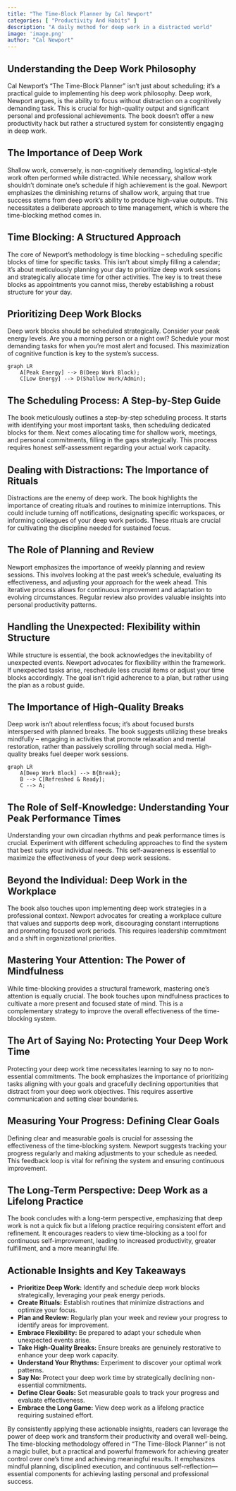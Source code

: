 ```yaml
---
title: "The Time-Block Planner by Cal Newport"
categories: [ "Productivity And Habits" ]
description: "A daily method for deep work in a distracted world"
image: 'image.png'
author: "Cal Newport"
---
```

## Understanding the Deep Work Philosophy

Cal Newport's "The Time-Block Planner" isn't just about scheduling; it's a practical guide to implementing his deep work philosophy.  Deep work, Newport argues, is the ability to focus without distraction on a cognitively demanding task. This is crucial for high-quality output and significant personal and professional achievements.  The book doesn't offer a new productivity hack but rather a structured system for consistently engaging in deep work.

## The Importance of Deep Work

Shallow work, conversely, is non-cognitively demanding, logistical-style work often performed while distracted. While necessary, shallow work shouldn't dominate one's schedule if high achievement is the goal.  Newport emphasizes the diminishing returns of shallow work, arguing that true success stems from deep work's ability to produce high-value outputs.  This necessitates a deliberate approach to time management, which is where the time-blocking method comes in.

## Time Blocking: A Structured Approach

The core of Newport's methodology is time blocking – scheduling specific blocks of time for specific tasks. This isn't about simply filling a calendar; it’s about meticulously planning your day to prioritize deep work sessions and strategically allocate time for other activities.  The key is to treat these blocks as appointments you cannot miss, thereby establishing a robust structure for your day.

##  Prioritizing Deep Work Blocks

Deep work blocks should be scheduled strategically. Consider your peak energy levels.  Are you a morning person or a night owl? Schedule your most demanding tasks for when you're most alert and focused.  This maximization of cognitive function is key to the system's success.

```mermaid
graph LR
    A[Peak Energy] --> B(Deep Work Block);
    C[Low Energy] --> D(Shallow Work/Admin);
```

## The Scheduling Process: A Step-by-Step Guide

The book meticulously outlines a step-by-step scheduling process.  It starts with identifying your most important tasks, then scheduling dedicated blocks for them. Next comes allocating time for shallow work, meetings, and personal commitments, filling in the gaps strategically.  This process requires honest self-assessment regarding your actual work capacity.

##  Dealing with Distractions: The Importance of Rituals

Distractions are the enemy of deep work. The book highlights the importance of creating rituals and routines to minimize interruptions. This could include turning off notifications, designating specific workspaces, or informing colleagues of your deep work periods.  These rituals are crucial for cultivating the discipline needed for sustained focus.

##  The Role of Planning and Review

Newport emphasizes the importance of weekly planning and review sessions. This involves looking at the past week's schedule, evaluating its effectiveness, and adjusting your approach for the week ahead.  This iterative process allows for continuous improvement and adaptation to evolving circumstances.  Regular review also provides valuable insights into personal productivity patterns.

##  Handling the Unexpected: Flexibility within Structure

While structure is essential, the book acknowledges the inevitability of unexpected events.  Newport advocates for flexibility within the framework.  If unexpected tasks arise, reschedule less crucial items or adjust your time blocks accordingly. The goal isn’t rigid adherence to a plan, but rather using the plan as a robust guide.


##  The Importance of High-Quality Breaks

Deep work isn't about relentless focus; it's about focused bursts interspersed with planned breaks. The book suggests utilizing these breaks mindfully – engaging in activities that promote relaxation and mental restoration, rather than passively scrolling through social media.  High-quality breaks fuel deeper work sessions.


```mermaid
graph LR
    A[Deep Work Block] --> B{Break};
    B --> C[Refreshed & Ready];
    C --> A;
```

##  The Role of Self-Knowledge: Understanding Your Peak Performance Times

Understanding your own circadian rhythms and peak performance times is crucial.  Experiment with different scheduling approaches to find the system that best suits your individual needs.  This self-awareness is essential to maximize the effectiveness of your deep work sessions.


##  Beyond the Individual: Deep Work in the Workplace

The book also touches upon implementing deep work strategies in a professional context.  Newport advocates for creating a workplace culture that values and supports deep work, discouraging constant interruptions and promoting focused work periods. This requires leadership commitment and a shift in organizational priorities.


##  Mastering Your Attention: The Power of Mindfulness

While time-blocking provides a structural framework, mastering one's attention is equally crucial. The book touches upon mindfulness practices to cultivate a more present and focused state of mind.  This is a complementary strategy to improve the overall effectiveness of the time-blocking system.

##  The Art of Saying No: Protecting Your Deep Work Time

Protecting your deep work time necessitates learning to say no to non-essential commitments.  The book emphasizes the importance of prioritizing tasks aligning with your goals and gracefully declining opportunities that distract from your deep work objectives.  This requires assertive communication and setting clear boundaries.

##  Measuring Your Progress: Defining Clear Goals

Defining clear and measurable goals is crucial for assessing the effectiveness of the time-blocking system.  Newport suggests tracking your progress regularly and making adjustments to your schedule as needed.  This feedback loop is vital for refining the system and ensuring continuous improvement.


##  The Long-Term Perspective: Deep Work as a Lifelong Practice

The book concludes with a long-term perspective, emphasizing that deep work is not a quick fix but a lifelong practice requiring consistent effort and refinement.  It encourages readers to view time-blocking as a tool for continuous self-improvement, leading to increased productivity, greater fulfillment, and a more meaningful life.


##  Actionable Insights and Key Takeaways

* **Prioritize Deep Work:** Identify and schedule deep work blocks strategically, leveraging your peak energy periods.
* **Create Rituals:** Establish routines that minimize distractions and optimize your focus.
* **Plan and Review:** Regularly plan your week and review your progress to identify areas for improvement.
* **Embrace Flexibility:** Be prepared to adapt your schedule when unexpected events arise.
* **Take High-Quality Breaks:** Ensure breaks are genuinely restorative to enhance your deep work capacity.
* **Understand Your Rhythms:** Experiment to discover your optimal work patterns.
* **Say No:** Protect your deep work time by strategically declining non-essential commitments.
* **Define Clear Goals:** Set measurable goals to track your progress and evaluate effectiveness.
* **Embrace the Long Game:** View deep work as a lifelong practice requiring sustained effort.

By consistently applying these actionable insights, readers can leverage the power of deep work and transform their productivity and overall well-being. The time-blocking methodology offered in "The Time-Block Planner" is not a magic bullet, but a practical and powerful framework for achieving greater control over one's time and achieving meaningful results.  It emphasizes mindful planning, disciplined execution, and continuous self-reflection—essential components for achieving lasting personal and professional success.

